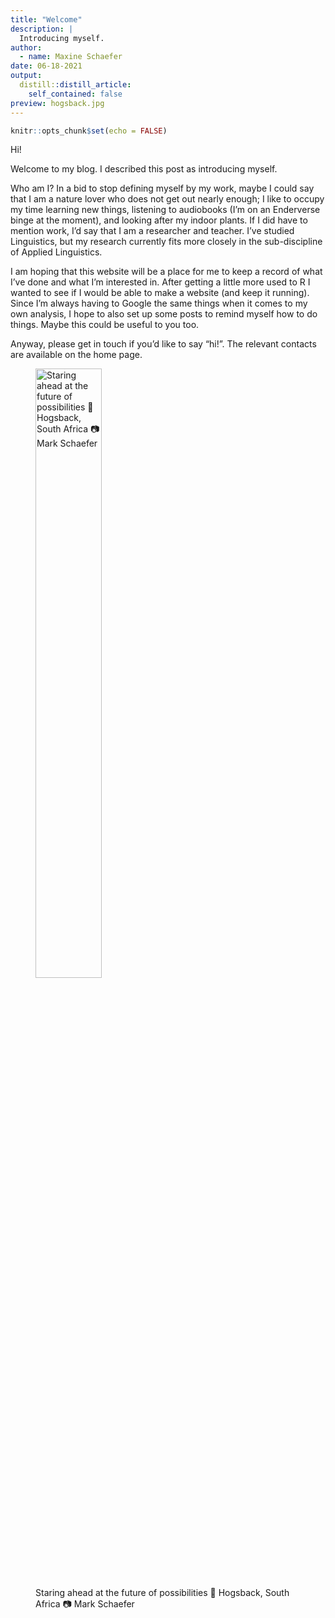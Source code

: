 ```yaml
---
title: "Welcome"
description: |
  Introducing myself.
author:
  - name: Maxine Schaefer
date: 06-18-2021
output:
  distill::distill_article:
    self_contained: false
preview: hogsback.jpg
---
```



```r
knitr::opts_chunk$set(echo = FALSE)
```

Hi!

Welcome to my blog. I described this post as introducing myself.

Who am I? In a bid to stop defining myself by my work, maybe I could say that I am a nature lover who does not get out nearly enough; I like to occupy my time learning new things, listening to audiobooks (I'm on an Enderverse binge at the moment), and looking after my indoor plants. If I did have to mention work, I'd say that I am a researcher and teacher. I've studied Linguistics, but my research currently fits more closely in the sub-discipline of Applied Linguistics. 

I am hoping that this website will be a place for me to keep a record of what I've done and what I'm interested in. After getting a little more used to R I wanted to see if I would be able to make a website (and keep it running). Since I'm always having to Google the same things when it comes to my own analysis, I hope to also set up some posts to remind myself how to do things. Maybe this could be useful to you too.

Anyway, please get in touch if you'd like to say "hi!". The relevant contacts are available on the home page. 

![Staring ahead at the future of possibilities 📍 Hogsback, South Africa 📷 Mark Schaefer](hogsback.jpg){width=50%}